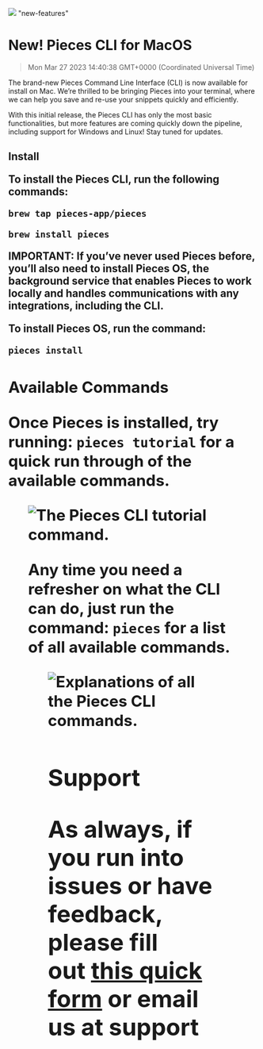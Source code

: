 ![](https://uploads-ssl.webflow.com/6143afec68f555387049efb3/630d7d15022987deff8a46ea_ezgif_com-gif-maker40_919cbea34b6d9d86d3e44830658e7873_2000.png)
"new-features"
# New! Pieces CLI for MacOS
> Mon Mar 27 2023 14:40:38 GMT+0000 (Coordinated Universal Time)
<p>The brand-new Pieces Command Line Interface (CLI) is now available for install on Mac. We’re thrilled to be bringing Pieces into your terminal, where we can help you save and re-use your snippets quickly and efficiently.<p.new.line><p>With this initial release, the Pieces CLI has only the most basic functionalities, but more features are coming quickly down the pipeline, including support for Windows and Linux! Stay tuned for updates.<p.new.line><h2 id="37jtj">Install<h2.new.line><p>To install the Pieces CLI, run the following commands:<p.new.line><pre><code>brew tap pieces-app/pieces</code></pre><pre><code>brew install pieces</code></pre><p><strong>IMPORTANT:</strong> If you’ve never used Pieces before, you’ll also need to install Pieces OS, the background service that enables Pieces to work locally and handles communications with any integrations, including the CLI.<p.new.line><p>To install Pieces OS, run the command:<p.new.line><pre><code>pieces install</code></pre><h2 id="623sv">Available Commands<h2.new.line><p>Once Pieces is installed, try running: <code>pieces tutorial</code> for a quick run through of the available commands.<p.new.line><figure class="w-richtext-figure-type-image w-richtext-align-center" data-rt-type="image" data-rt-align="center"><div><img alt="The Pieces CLI tutorial command." src="https://uploads-ssl.webflow.com/6143afec68f555387049efb3/630d7d1602298758378a472b_ezgif_com-gif-maker38_f7efd5703637c9c84823b11d33f7c333_800.png" /><div.new.line><figure.new.line><p>Any time you need a refresher on what the CLI can do, just run the command: <code>pieces</code> for a list of all available commands.<p.new.line><figure class="w-richtext-figure-type-image w-richtext-align-center" data-rt-type="image" data-rt-align="center"><div><img alt="Explanations of all the Pieces CLI commands." src="https://uploads-ssl.webflow.com/6143afec68f555387049efb3/630d7d1502298782888a4725_ezgif_com-gif-maker39_3e00ef6a368ab1102f7c80c9ec6c99bc_800.png" /><div.new.line><figure.new.line><h2 id="6qv3g">Support<h2.new.line><p>As always, if you run into issues or have feedback, please fill out <a href="https://getpieces.typeform.com/to/mCjBSIjF" target="_blank" rel="noopener noreferrer">this quick form</a> or email us at support
